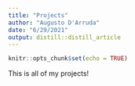 ```yaml
---
title: "Projects"
author: "Augusto D'Arruda"
date: "6/29/2021"
output: distill::distill_article
---
```


```r
knitr::opts_chunk$set(echo = TRUE)
```

This is all of my projects!

